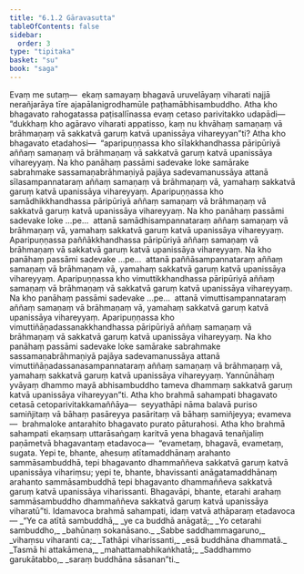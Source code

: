 ```yaml
---
title: "6.1.2 Gāravasutta"
tableOfContents: false
sidebar:
  order: 3
type: "tipitaka"
basket: "su"
book: "saga"
---
```



<DynamicBreadcrumb />

<Division number="173" book="saga">

<Paragraph number="1019" book="saga">
Evaṃ me sutaṃ—  ekaṃ samayaṃ bhagavā uruvelāyaṃ viharati najjā nerañjarāya tīre ajapālanigrodhamūle paṭhamābhisambuddho. Atha kho bhagavato rahogatassa paṭisallīnassa evaṃ cetaso parivitakko udapādi—  “dukkhaṃ kho agāravo viharati appatisso, kaṃ nu khvāhaṃ samaṇaṃ vā brāhmaṇaṃ vā sakkatvā garuṃ katvā upanissāya vihareyyan”ti?
</Paragraph>

<Paragraph number="1020" book="saga">
Atha kho bhagavato etadahosi—  “aparipuṇṇassa kho sīlakkhandhassa pāripūriyā aññaṃ samaṇaṃ vā brāhmaṇaṃ vā sakkatvā garuṃ katvā upanissāya vihareyyaṃ. Na kho panāhaṃ passāmi sadevake loke samārake sabrahmake sassamaṇabrāhmaṇiyā pajāya sadevamanussāya attanā sīlasampannataraṃ aññaṃ samaṇaṃ vā brāhmaṇaṃ vā, yamahaṃ sakkatvā garuṃ katvā upanissāya vihareyyaṃ.
</Paragraph>

<Paragraph number="1021" book="saga">
Aparipuṇṇassa kho samādhikkhandhassa pāripūriyā aññaṃ samaṇaṃ vā brāhmaṇaṃ vā sakkatvā garuṃ katvā upanissāya vihareyyaṃ. Na kho panāhaṃ passāmi sadevake loke …pe…  attanā samādhisampannataraṃ aññaṃ samaṇaṃ vā brāhmaṇaṃ vā, yamahaṃ sakkatvā garuṃ katvā upanissāya vihareyyaṃ.
</Paragraph>

<Paragraph number="1022" book="saga">
Aparipuṇṇassa paññākkhandhassa pāripūriyā aññaṃ samaṇaṃ vā brāhmaṇaṃ vā sakkatvā garuṃ katvā upanissāya vihareyyaṃ. Na kho panāhaṃ passāmi sadevake …pe…  attanā paññāsampannataraṃ aññaṃ samaṇaṃ vā brāhmaṇaṃ vā, yamahaṃ sakkatvā garuṃ katvā upanissāya vihareyyaṃ.
</Paragraph>

<Paragraph number="1023" book="saga">
Aparipuṇṇassa kho vimuttikkhandhassa pāripūriyā aññaṃ samaṇaṃ vā brāhmaṇaṃ vā sakkatvā garuṃ katvā upanissāya vihareyyaṃ. Na kho panāhaṃ passāmi sadevake …pe…  attanā vimuttisampannataraṃ aññaṃ samaṇaṃ vā brāhmaṇaṃ vā, yamahaṃ sakkatvā garuṃ katvā upanissāya vihareyyaṃ.
</Paragraph>

<Paragraph number="1024" book="saga">
Aparipuṇṇassa kho vimuttiñāṇadassanakkhandhassa pāripūriyā aññaṃ samaṇaṃ vā brāhmaṇaṃ vā sakkatvā garuṃ katvā upanissāya vihareyyaṃ. Na kho panāhaṃ passāmi sadevake loke samārake sabrahmake sassamaṇabrāhmaṇiyā pajāya sadevamanussāya attanā vimuttiñāṇadassanasampannataraṃ aññaṃ samaṇaṃ vā brāhmaṇaṃ vā, yamahaṃ sakkatvā garuṃ katvā upanissāya vihareyyaṃ. Yannūnāhaṃ yvāyaṃ dhammo mayā abhisambuddho tameva dhammaṃ sakkatvā garuṃ katvā upanissāya vihareyyan”ti.
</Paragraph>

<Paragraph number="1025" book="saga">
Atha kho brahmā sahampati bhagavato cetasā cetoparivitakkamaññāya—  seyyathāpi nāma balavā puriso samiñjitaṃ vā bāhaṃ pasāreyya pasāritaṃ vā bāhaṃ samiñjeyya; evameva—  brahmaloke antarahito bhagavato purato pāturahosi. Atha kho brahmā sahampati ekaṃsaṃ uttarāsaṅgaṃ karitvā yena bhagavā tenañjaliṃ paṇāmetvā bhagavantaṃ etadavoca—  “evametaṃ, bhagavā, evametaṃ, sugata. Yepi te, bhante, ahesuṃ atītamaddhānaṃ arahanto sammāsambuddhā, tepi bhagavanto dhammaññeva sakkatvā garuṃ katvā upanissāya vihariṃsu; yepi te, bhante, bhavissanti anāgatamaddhānaṃ arahanto sammāsambuddhā tepi bhagavanto dhammaññeva sakkatvā garuṃ katvā upanissāya viharissanti. Bhagavāpi, bhante, etarahi arahaṃ sammāsambuddho dhammaññeva sakkatvā garuṃ katvā upanissāya viharatū”ti. Idamavoca brahmā sahampati, idaṃ vatvā athāparaṃ etadavoca—
</Paragraph>

<Paragraph number="1026" type="verses" book="saga">
_“Ye ca atītā sambuddhā,_  
_ye ca buddhā anāgatā;_  
_Yo cetarahi sambuddho,_  
_bahūnaṃ sokanāsano._  

</Paragraph>

<Paragraph number="1027" type="verses" book="saga">
_Sabbe saddhammagaruno,_  
_vihaṃsu viharanti ca;_  
_Tathāpi viharissanti,_  
_esā buddhāna dhammatā._  

</Paragraph>

<Paragraph number="1028" type="verses" book="saga">
_Tasmā hi attakāmena,_  
_mahattamabhikaṅkhatā;_  
_Saddhammo garukātabbo,_  
_saraṃ buddhāna sāsanan”ti._
</Paragraph>
</Division>